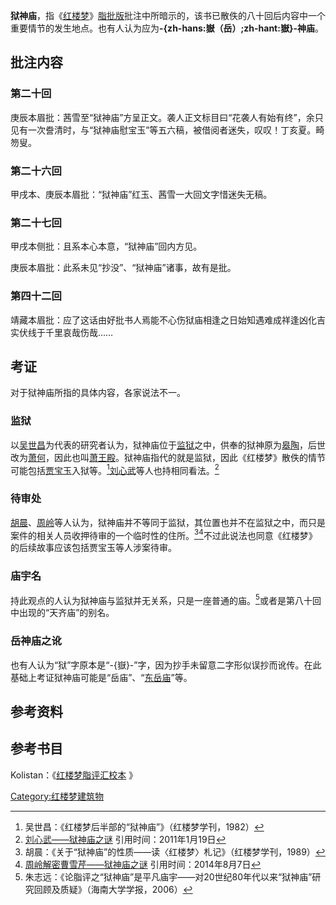 {{expand|time=2014-11-21T14:09:39+00:00}}
'''狱神庙'''，指《[[红楼梦|红楼梦]]》[[脂砚斋|脂批版]]批注中所暗示的，该书已散佚的八十回后内容中一个重要情节的发生地点。也有人认为应为'''-{zh-hans:嶽（岳）;zh-hant:嶽}-神庙'''。

== 批注内容 ==
=== 第二十回 ===
庚辰本眉批：茜雪至“狱神庙”方呈正文。袭人正文标目曰“花袭人有始有终”，余只见有一次誊清时，与“狱神庙慰宝玉”等五六稿，被借阅者迷失，叹叹！丁亥夏。畸笏叟。
=== 第二十六回 ===
甲戌本、庚辰本眉批：“狱神庙”红玉、茜雪一大回文字惜迷失无稿。
=== 第二十七回 ===
甲戌本侧批：且系本心本意，“狱神庙”回内方见。

庚辰本眉批：此系未见“抄没”、“狱神庙”诸事，故有是批。
=== 第四十二回 ===
靖藏本眉批：应了这话由好批书人焉能不心伤狱庙相逢之日始知遇难成祥逢凶化吉实伏线于千里哀哉伤哉……

== 考证 ==
对于狱神庙所指的具体内容，各家说法不一。
=== 监狱 ===
以[[吴世昌|吴世昌]]为代表的研究者认为，狱神庙位于[[监狱|监狱]]之中，供奉的狱神原为[[皋陶|皋陶]]，后世改为[[萧何|萧何]]，因此也叫[[萧王殿|萧王殿]]。狱神庙指代的就是监狱，因此《红楼梦》散佚的情节可能包括[[贾宝玉|贾宝玉]]入狱等。<ref>吴世昌：《红楼梦后半部的“狱神庙”》（红楼梦学刊，1982）</ref>[[刘心武|刘心武]]等人也持相同看法。<ref>[http://blog.sina.com.cn/s/blog_508b65af0100nweu.html 刘心武——狱神庙之谜] {{Wayback|url=http://blog.sina.com.cn/s/blog_508b65af0100nweu.html |date=20160304110132 }}引用时间：2011年1月19日</ref>
=== 待审处 ===
[[胡晨|胡晨]]、[[周岭|周岭]]等人认为，狱神庙并不等同于监狱，其位置也并不在监狱之中，而只是案件的相关人员收押待审的一个临时性的住所。<ref>胡晨：《关于“狱神庙”的性质——读〈红楼梦〉札记》（红楼梦学刊，1989）</ref><ref>[http://blog.sina.com.cn/s/blog_6491e0130102v0ab.html 周岭解密曹雪芹——狱神庙之谜] {{Wayback|url=http://blog.sina.com.cn/s/blog_6491e0130102v0ab.html |date=20141129034231 }}引用时间：2014年8月7日</ref>不过此说法也同意《红楼梦》的后续故事应该包括贾宝玉等人涉案待审。
=== 庙宇名 ===
持此观点的人认为狱神庙与监狱并无关系，只是一座普通的庙。<ref>朱志远：《论脂评之“狱神庙”是平凡庙宇——对20世纪80年代以来“狱神庙”研究回顾及质疑》（海南大学学报，2006）</ref>或者是第八十回中出现的“天齐庙”的别名。
=== 岳神庙之讹 ===
也有人认为“狱”字原本是“-{嶽}-”字，因为抄手未留意二字形似误抄而讹传。在此基础上考证狱神庙可能是“岳庙”、“[[东岳庙|东岳庙]]”等。

== 参考资料 ==
{{Reflist}}

== 参考书目 ==
Kolistan：《[http://www.guoxue123.cn/xiaosuo/jd/hlm/index.htm 红楼梦脂评汇校本] {{Wayback|url=http://www.guoxue123.cn/xiaosuo/jd/hlm/index.htm |date=20190113175212 }}》

[[Category:红楼梦建筑物|Category:红楼梦建筑物]]